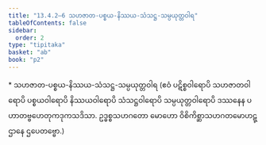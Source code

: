 ```yaml
---
title: "13.4.2–6 သဟဇာတ-ပစ္စယ-နိဿယ-သံသဋ္ဌ-သမ္ပယုတ္တဝါရ"
tableOfContents: false
sidebar:
  order: 2
type: "tipitaka"
basket: "ab"
book: "p2"
---
```



<DynamicBreadcrumb />

<Paragraph type="center" book="p2">
* သဟဇာတ-ပစ္စယ-နိဿယ-သံသဋ္ဌ-သမ္ပယုတ္တဝါရ
</Paragraph>

<Paragraph number="4267" book="p2">
(ဧဝံ ပဋိစ္စဝါရောပိ သဟဇာတဝါရောပိ ပစ္စယဝါရောပိ နိဿယဝါရောပိ သံသဋ္ဌဝါရောပိ သမ္ပယုတ္တဝါရောပိ ဒဿနေန ပဟာတဗ္ဗဟေတုကဒုကသဒိသာ. ဥဒ္ဓစ္စသဟဂတော မောဟော ဝိစိကိစ္ဆာသဟဂတမောဟဋ္ဌာနေ ဌပေတဗ္ဗော.)
</Paragraph>
